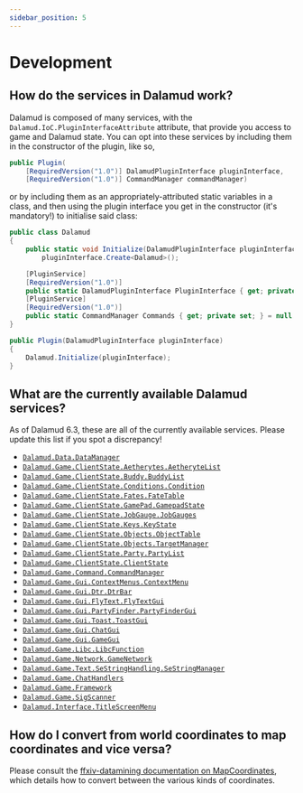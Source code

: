 ```yaml
---
sidebar_position: 5
---
```



# Development

<Construction />
<TOCInline toc={toc} />

## How do the services in Dalamud work?

Dalamud is composed of many services, with the
`Dalamud.IoC.PluginInterfaceAttribute` attribute, that provide you access to
game and Dalamud state. You can opt into these services by including them in the
constructor of the plugin, like so,

```csharp
public Plugin(
    [RequiredVersion("1.0")] DalamudPluginInterface pluginInterface,
    [RequiredVersion("1.0")] CommandManager commandManager)
```

or by including them as an appropriately-attributed static variables in a class,
and then using the plugin interface you get in the constructor (it's mandatory!)
to initialise said class:

```csharp
public class Dalamud
{
    public static void Initialize(DalamudPluginInterface pluginInterface) =>
        pluginInterface.Create<Dalamud>();

    [PluginService]
    [RequiredVersion("1.0")]
    public static DalamudPluginInterface PluginInterface { get; private set; } = null!;
    [PluginService]
    [RequiredVersion("1.0")]
    public static CommandManager Commands { get; private set; } = null!;
}

public Plugin(DalamudPluginInterface pluginInterface)
{
    Dalamud.Initialize(pluginInterface);
}
```

## What are the currently available Dalamud services?

As of Dalamud 6.3, these are all of the currently available services. Please
update this list if you spot a discrepancy!

- [`Dalamud.Data.DataManager`](https://goatcorp.github.io/Dalamud/api/Dalamud.Data.DataManager.html)
- [`Dalamud.Game.ClientState.Aetherytes.AetheryteList`](https://goatcorp.github.io/Dalamud/api/Dalamud.Game.ClientState.Aetherytes.AetheryteList.html)
- [`Dalamud.Game.ClientState.Buddy.BuddyList`](https://goatcorp.github.io/Dalamud/api/Dalamud.Game.ClientState.Buddy.BuddyList.html)
- [`Dalamud.Game.ClientState.Conditions.Condition`](https://goatcorp.github.io/Dalamud/api/Dalamud.Game.ClientState.Conditions.Condition.html)
- [`Dalamud.Game.ClientState.Fates.FateTable`](https://goatcorp.github.io/Dalamud/api/Dalamud.Game.ClientState.Fates.FateTable.html)
- [`Dalamud.Game.ClientState.GamePad.GamepadState`](https://goatcorp.github.io/Dalamud/api/Dalamud.Game.ClientState.GamePad.GamepadState.html)
- [`Dalamud.Game.ClientState.JobGauge.JobGauges`](https://goatcorp.github.io/Dalamud/api/Dalamud.Game.ClientState.JobGauge.JobGauges.html)
- [`Dalamud.Game.ClientState.Keys.KeyState`](https://goatcorp.github.io/Dalamud/api/Dalamud.Game.ClientState.Keys.KeyState.html)
- [`Dalamud.Game.ClientState.Objects.ObjectTable`](https://goatcorp.github.io/Dalamud/api/Dalamud.Game.ClientState.Objects.ObjectTable.html)
- [`Dalamud.Game.ClientState.Objects.TargetManager`](https://goatcorp.github.io/Dalamud/api/Dalamud.Game.ClientState.Objects.TargetManager.html)
- [`Dalamud.Game.ClientState.Party.PartyList`](https://goatcorp.github.io/Dalamud/api/Dalamud.Game.ClientState.Party.PartyList.html)
- [`Dalamud.Game.ClientState.ClientState`](https://goatcorp.github.io/Dalamud/api/Dalamud.Game.ClientState.ClientState.html)
- [`Dalamud.Game.Command.CommandManager`](https://goatcorp.github.io/Dalamud/api/Dalamud.Game.Command.CommandManager.html)
- [`Dalamud.Game.Gui.ContextMenus.ContextMenu`](https://goatcorp.github.io/Dalamud/api/Dalamud.Game.Gui.ContextMenus.ContextMenu.html)
- [`Dalamud.Game.Gui.Dtr.DtrBar`](https://goatcorp.github.io/Dalamud/api/Dalamud.Game.Gui.Dtr.DtrBar.html)
- [`Dalamud.Game.Gui.FlyText.FlyTextGui`](https://goatcorp.github.io/Dalamud/api/Dalamud.Game.Gui.FlyText.FlyTextGui.html)
- [`Dalamud.Game.Gui.PartyFinder.PartyFinderGui`](https://goatcorp.github.io/Dalamud/api/Dalamud.Game.Gui.PartyFinder.PartyFinderGui.html)
- [`Dalamud.Game.Gui.Toast.ToastGui`](https://goatcorp.github.io/Dalamud/api/Dalamud.Game.Gui.Toast.ToastGui.html)
- [`Dalamud.Game.Gui.ChatGui`](https://goatcorp.github.io/Dalamud/api/Dalamud.Game.Gui.ChatGui.html)
- [`Dalamud.Game.Gui.GameGui`](https://goatcorp.github.io/Dalamud/api/Dalamud.Game.Gui.GameGui.html)
- [`Dalamud.Game.Libc.LibcFunction`](https://goatcorp.github.io/Dalamud/api/Dalamud.Game.Libc.LibcFunction.html)
- [`Dalamud.Game.Network.GameNetwork`](https://goatcorp.github.io/Dalamud/api/Dalamud.Game.Network.GameNetwork.html)
- [`Dalamud.Game.Text.SeStringHandling.SeStringManager`](https://goatcorp.github.io/Dalamud/api/Dalamud.Game.Text.SeStringHandling.SeStringManager.html)
- [`Dalamud.Game.ChatHandlers`](https://goatcorp.github.io/Dalamud/api/Dalamud.Game.ChatHandlers.html)
- [`Dalamud.Game.Framework`](https://goatcorp.github.io/Dalamud/api/Dalamud.Game.Framework.html)
- [`Dalamud.Game.SigScanner`](https://goatcorp.github.io/Dalamud/api/Dalamud.Game.SigScanner.html)
- [`Dalamud.Interface.TitleScreenMenu`](https://goatcorp.github.io/Dalamud/api/Dalamud.Interface.TitleScreenMenu.html)

## How do I convert from world coordinates to map coordinates and vice versa?

Please consult the
[ffxiv-datamining documentation on MapCoordinates](https://github.com/xivapi/ffxiv-datamining/blob/master/docs/MapCoordinates.md),
which details how to convert between the various kinds of coordinates.
